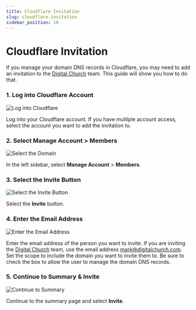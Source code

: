 ```yaml
---
title: Cloudflare Invitation
slug: cloudflare-invitation
sidebar_position: 10
---
```


# Cloudflare Invitation

If you manage your domain DNS records in Cloudflare, you may need to add an invitation to the [Digital Church](https://digitalchurch.com) team. This guide will show you how to do that. 

### 1. Log into Cloudflare Account

![Log into Cloudflare](./img/cloudflare-login.jpg)

Log into your Cloudflare account. If you have multiple account access, select the account you want to add the invitation to.

### 2. Select Manage Account > Members

![Select the Domain](./img/cloudflare-manage-account.jpg)

In the left sidebar, select **Manage Account** > **Members**.

### 3. Select the Invite Button

![Select the Invite Button](./img/cloudflare-invite-button.jpg)

Select the **Invite** button.

### 4. Enter the Email Address

![Enter the Email Address](./img/cloudflare-invite-email.jpg)

Enter the email address of the person you want to invite. If you are inviting the [Digital Church](https://digitalchurch.com) team, use the email address mark@digitalchurch.com. Set the scope to include the domain you want to invite them to. Be sure to check the box to allow the user to manage the domain DNS records.

### 5. Continue to Summary & Invite

![Continue to Summary](./img/cloudflare-invite-summary.jpg)

Continue to the summary page and select **Invite**.